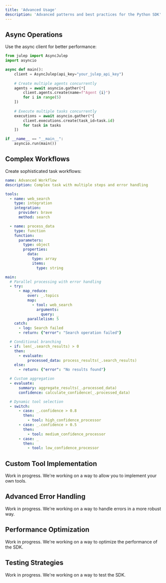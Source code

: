 ```yaml
---
title: 'Advanced Usage'
description: 'Advanced patterns and best practices for the Python SDK'
---
```


## Async Operations

Use the async client for better performance:

```python
from julep import AsyncJulep
import asyncio

async def main():
    client = AsyncJulep(api_key="your_julep_api_key")
    
    # Create multiple agents concurrently
    agents = await asyncio.gather(*[
        client.agents.create(name=f"Agent {i}")
        for i in range(5)
    ])
    
    # Execute multiple tasks concurrently
    executions = await asyncio.gather(*[
        client.executions.create(task_id=task.id)
        for task in tasks
    ])

if __name__ == "__main__":
    asyncio.run(main())
```

## Complex Workflows

Create sophisticated task workflows:

```yaml
name: Advanced Workflow
description: Complex task with multiple steps and error handling

tools:
  - name: web_search
    type: integration
    integration:
      provider: brave
      method: search

  - name: process_data
    type: function
    function:
      parameters:
        type: object
        properties:
          data:
            type: array
            items:
              type: string

main:
  # Parallel processing with error handling
  - try:
      - map_reduce:
          over: _.topics
          map:
            - tool: web_search
              arguments:
                query: _
          parallelism: 5
    catch:
      - log: Search failed
      - return: {"error": "Search operation failed"}

  # Conditional branching
  - if: len(_.search_results) > 0
    then:
      - evaluate:
          processed_data: process_results(_.search_results)
    else:
      - return: {"error": "No results found"}

  # Custom aggregation
  - evaluate:
      summary: aggregate_results(_.processed_data)
      confidence: calculate_confidence(_.processed_data)

  # Dynamic tool selection
  - switch:
      - case: _.confidence > 0.8
        then:
          - tool: high_confidence_processor
      - case: _.confidence > 0.5
        then:
          - tool: medium_confidence_processor
      - case: _
        then:
          - tool: low_confidence_processor
```

## Custom Tool Implementation

<Note>
  Work in progress. We're working on a way to allow you to implement your own tools.
</Note>

## Advanced Error Handling

<Note>
  Work in progress. We're working on a way to handle errors in a more robust way.
</Note>

## Performance Optimization

<Note>
  Work in progress. We're working on a way to optimize the performance of the SDK.
</Note>

## Testing Strategies

<Note>
  Work in progress. We're working on a way to test the SDK.
</Note>